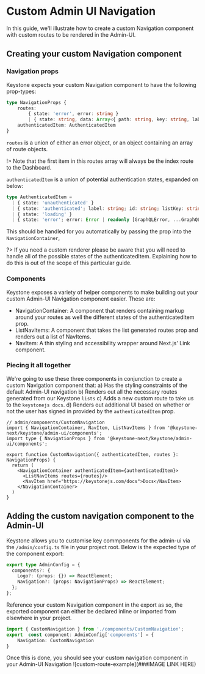 
# Custom Admin UI Navigation

In this guide, we'll illustrate how to create a custom Navigation component with custom routes to be rendered in the Admin-UI.

## Creating your custom Navigation component

### Navigation props

Keystone expects your custom Navigation component to have the following prop-types:

```ts
type NavigationProps {
    routes:
        { state: 'error', error: string }
        | { state: string, data: Array<{ path: string, key: string, label: string }> }
    authenticatedItem: AuthenticatedItem
}
```

`routes` is a union of either an error object, or an object containing an array of route objects.

!> Note that the first item in this routes array will always be the index route to the Dashboard.

`authenticatedItem` is a union of potential authentication states, expanded on below:

```ts
type AuthenticatedItem =
  | { state: 'unauthenticated' }
  | { state: 'authenticated'; label: string; id: string; listKey: string }
  | { state: 'loading' }
  | { state: 'error'; error: Error | readonly [GraphQLError, ...GraphQLError[]] };
```

This should be handled for you automatically by passing the prop into the `NavigationContainer`,

?> If you need a custom renderer please be aware that you will need to handle all of the possible states of the authenticatedItem. Explaining how to do this is out of the scope of this particular guide.

### Components

Keystone exposes a variety of helper components to make building out your custom Admin-UI Navigation component easier. These are:

- NavigationContainer: A component that renders containing markup around your routes as well the different states of the authenticatedItem prop.
- ListNavItems: A component that takes the list generated routes prop and renders out a list of NavItems.
- NavItem: A thin styling and accessibility wrapper around Next.js' Link component.

### Piecing it all together

We're going to use these three components in conjunction to create a custom Navigation component that:
a) Has the styling constraints of the default Admin-UI navigation
b) Renders out all the necessary routes generated from our Keystone `lists`
c) Adds a new custom route to take us to the `keystonejs docs`.
d) Renders out additional UI based on whether or not the user has signed in provided by the `authenticatedItem` prop.

```tsx
// admin/components/CustomNavigation
import { NavigationContainer, NavItem, ListNavItems } from '@keystone-next/keystone/admin-ui/components';
import type { NavigationProps } from '@keystone-next/keystone/admin-ui/components';

export function CustomNavigation({ authenticatedItem, routes }: NavigationProps) {
  return (
    <NavigationContainer authenticatedItem={authenticatedItem}>
      <ListNavItems routes={routes}/>
      <NavItem href="https://keystonejs.com/docs">Docs</NavItem>
    </NavigationContainer>
  )
}
```

## Adding the custom navigation component to the Admin-UI

Keystone allows you to customise key commponents for the admin-ui via the `/admin/config.ts` file in your project root.
Below is the expected type of the component export:

```ts
export type AdminConfig = {
  components?: {
    Logo?: (props: {}) => ReactElement;
    Navigation?: (props: NavigationProps) => ReactElement;
  };
};

```

Reference your custom Navigation component in the export as so, the exported component can either be declared inline or imported from elsewhere in your project.

```ts
import { CustomNavigation } from './components/CustomNavigation';
export  const component: AdminConfig['components'] = {
    Navigation: CustomNavigation
}
```

Once this is done, you should see your custom navigation component in your Admin-UI Navigation ![custom-route-example](###IMAGE LINK HERE)

